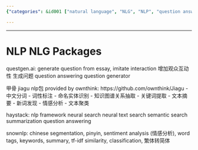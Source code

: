 ```yaml
---
{"categories": &id001 ["natural language", "NLG", "NLP", "question answering", "question generation"], "category": "NLP Frameworks", "date": "2023-12-22 23:52:59", "description": "The article explores the field of Natural Language Processing (NLP) and its various frameworks, including sentiment analysis, text clustering, and summarization. It highlights question answering capabilities as a significant aspect of NLP and introduces packages like questgen.ai for essay questions and Jiagu's offerings such as word segmentation and named entity recognition.", "tags": *id001, "title": "NLP Packages"}

---
```


------

# NLP NLG Packages

questgen.ai:
generate question from essay, imitate interaction
增加观众互动性 生成问题
question answering question generator

甲骨 jiagu nlp包 provided by ownthink:
https://github.com/ownthink/Jiagu
- 中文分词
- 词性标注
- 命名实体识别
- 知识图谱关系抽取
- 关键词提取
- 文本摘要
- 新词发现
- 情感分析
- 文本聚类

haystack:
nlp framework
neural search neural text search
semantic search
summarization
question answering

snownlp:
chinese segmentation, pinyin, sentiment analysis (情感分析), word tags, keywords, summary, tf-idf similarity, classification, 繁体转简体

